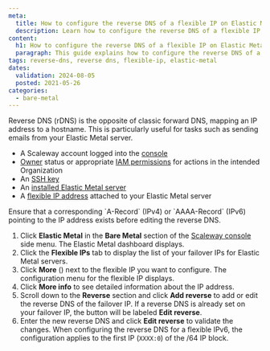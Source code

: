 ```yaml
---
meta:
  title: How to configure the reverse DNS of a flexible IP on Elastic Metal servers
  description: Learn how to configure the reverse DNS of a flexible IP on Scaleway Elastic Metal servers.
content:
  h1: How to configure the reverse DNS of a flexible IP on Elastic Metal servers
  paragraph: This guide explains how to configure the reverse DNS of a flexible IP on Scaleway Elastic Metal servers.
tags: reverse-dns, reverse dns, flexible-ip, elastic-metal
dates:
  validation: 2024-08-05
  posted: 2021-05-26
categories:
  - bare-metal
---
```


Reverse DNS (rDNS) is the opposite of classic forward DNS, mapping an IP address to a hostname. This is particularly useful for tasks such as sending emails from your Elastic Metal server.

<Macro id="requirements" />

- A Scaleway account logged into the [console](https://console.scaleway.com)
- [Owner](/identity-and-access-management/iam/concepts/#owner) status or appropriate [IAM permissions](/identity-and-access-management/iam/concepts/#permission) for actions in the intended Organization
- An [SSH key](/identity-and-access-management/organizations-and-projects/how-to/create-ssh-key/)
- An [installed Elastic Metal server](/bare-metal/elastic-metal/quickstart/#how-to-create-an-elastic-metal-server)
- A [flexible IP address](/bare-metal/elastic-metal/how-to/attach-detach-flexible-ip/) attached to your Elastic Metal server

<Message type="important">
  Ensure that a corresponding `A-Record` (IPv4) or `AAAA-Record` (IPv6) pointing to the IP address exists before editing the reverse DNS.
</Message>

1. Click **Elastic Metal** in the **Bare Metal** section of the [Scaleway console](https://console.scaleway.com) side menu. The Elastic Metal dashboard displays.
2. Click the **Flexible IPs** tab to display the list of your failover IPs for Elastic Metal servers.
3. Click **More** (<Icon name="more" />) next to the flexible IP you want to configure. The configuration menu for the flexible IP displays.
4. Click **More info** to see detailed information about the IP address.
5. Scroll down to the **Reverse** section and click **Add reverse** to add or edit the reverse DNS of the failover IP.
   <Message type="note">
      If a reverse DNS is already set on your failover IP, the button will be labeled **Edit reverse**.
   </Message>
6. Enter the new reverse DNS and click **Edit reverse** to validate the changes.
   <Message type="important">
      When configuring the reverse DNS for a flexible IPv6, the configuration applies to the first IP (`XXXX:0`) of the /64 IP block.
   </Message>
